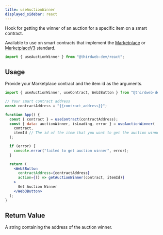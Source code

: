 ```yaml
---
title: useAuctionWinner
displayed_sidebar: react
---
```



Hook for getting the winner of an auction for a specific item on a smart contract.

Available to use on smart contracts that implement the [Marketplace](/contractkit/interfaces/marketplace)
or [MarketplaceV3](/contractkit/interfaces/marketplace-v3) standard.

```jsx
import { useAuctionWinner } from "@thirdweb-dev/react";
```

## Usage

Provide your Marketplace contract and the item id as the arguments.

```jsx
import { useAuctionWinner, useContract, Web3Button } from "@thirdweb-dev/react";

// Your smart contract address
const contractAddress = "{{contract_address}}";

function App() {
  const { contract } = useContract(contractAddress);
  const { data: auctionWinner, isLoading, error } = useAuctionWinner(
    contract,
    itemId // The id of the item that you want to get the auction winner for
  );

  if (error) {
    console.error("failed to get auction winner", error);
  }

  return (
    <Web3Button
      contractAddress={contractAddress}
      action={() => getAuctionWinner(contract, itemId)}
    >
      Get Auction Winner
    </Web3Button>
  );
}
```

## Return Value

A string containing the address of the auction winner.